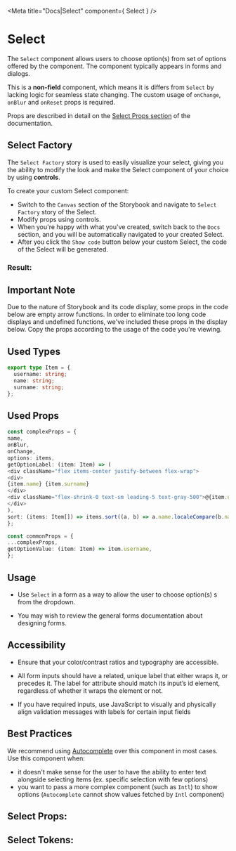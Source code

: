 

<Meta title="Docs|Select" component={ Select } />

# Select

The `Select` component allows users to choose option(s) from set of options offered by the component.
The component typically appears in forms and dialogs.

This is a **non-field** component, which means it is differs from `Select` by lacking logic for seamless
state changing. The custom usage of `onChange`, `onBlur` and `onReset` props is required.

Props are described in detail on the [Select Props section](#select-props)
of the documentation.

## Select Factory

The `Select Factory` story is used to easily visualize your select, giving you the
ability to modify the look and make the Select component of your choice by
using **controls**.

To create your custom Select component:

- Switch to the `Canvas` section of the Storybook and navigate to `Select Factory` story
of the Select.
- Modify props using controls.
- When you're happy with what you've created, switch back to the `Docs` section, and you will be automatically
navigated to your created Select.
- After you click the `Show code` button below your custom Select, the code of the Select will be generated.

### Result:

<Canvas>
  <Story id="component-library-selectors-select--select-factory" />
</Canvas>

## Important Note

Due to the nature of Storybook and its code display, some props in the code below are empty arrow functions.
In order to eliminate too long code displays and undefined functions, we've included these props in the display below.
Copy the props according to the usage of the code you're viewing.

## Used Types

```ts
export type Item = {
  username: string;
  name: string;
  surname: string;
};
```

## Used Props

```ts
const complexProps = {
name,
onBlur,
onChange,
options: items,
getOptionLabel: (item: Item) => (
<div className="flex items-center justify-between flex-wrap">
<div>
{item.name} {item.surname}
</div>
<div className="flex-shrink-0 text-sm leading-5 text-gray-500">@{item.username}</div>
</div>
),
sort: (items: Item[]) => items.sort((a, b) => a.name.localeCompare(b.name)),
};

const commonProps = {
...complexProps,
getOptionValue: (item: Item) => item.username,
};
```

## Usage

- Use `Select` in a form as a way to allow the user to choose option(s) s from the dropdown.

- You may wish to review the general forms documentation about designing forms.

## Accessibility

 - Ensure that your color/contrast ratios and typography are accessible.

 - All form inputs should have a related, unique label that either wraps it, or precedes it. The label for attribute should match its input’s id element, regardless of whether it wraps the element or not.

 - If you have required inputs, use JavaScript to visually and physically align validation messages with labels for certain input fields

## Best Practices

We recommend using [Autocomplete](/docs/component-library-form-elements-autocomplete--with-label) over this component in most cases.
Use this component when:
 - it doesn't make sense for the user to have the ability to enter text alongside selecting items (ex. specific selection with few options)
 - you want to pass a more complex component (such as `Intl`) to show options (`Autocomplete` cannot show values fetched by `Intl` component)

<Stories />

## Select Props:
<ArgsTable of={Select} />

## Select Tokens:
<ThemeTokens component="Select"/>
